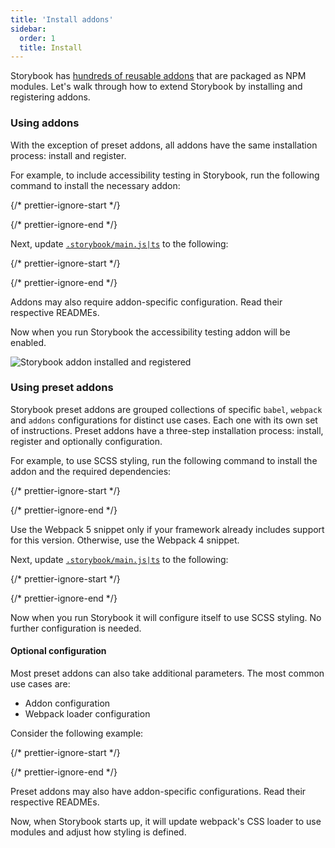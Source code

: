 ```yaml
---
title: 'Install addons'
sidebar:
  order: 1
  title: Install
---
```


Storybook has [hundreds of reusable addons](https://storybook.js.org/addons) that are packaged as NPM modules. Let's walk through how to extend Storybook by installing and registering addons.

### Using addons

With the exception of preset addons, all addons have the same installation process: install and register.

For example, to include accessibility testing in Storybook, run the following command to install the necessary addon:

{/* prettier-ignore-start */}

<CodeSnippets path="storybook-a11y-install.md" />

{/* prettier-ignore-end */}

Next, update [`.storybook/main.js|ts`](../configure/index.mdx#configure-story-rendering) to the following:

{/* prettier-ignore-start */}

<CodeSnippets path="storybook-a11y-register.md" />

{/* prettier-ignore-end */}

<Callout variant="info">
  Addons may also require addon-specific configuration. Read their respective READMEs.
</Callout>

Now when you run Storybook the accessibility testing addon will be enabled.

![Storybook addon installed and registered](../_assets/addons/storybook-addon-installed-registered.png)

### Using preset addons

Storybook preset addons are grouped collections of specific `babel`, `webpack` and `addons` configurations for distinct use cases. Each one with its own set of instructions. Preset addons have a three-step installation process: install, register and optionally configuration.

For example, to use SCSS styling, run the following command to install the addon and the required dependencies:

{/* prettier-ignore-start */}

<CodeSnippets path="storybook-preset-scss.md" />

{/* prettier-ignore-end */}

<Callout variant="info" icon="💡" title="Tip:">
  Use the Webpack 5 snippet only if your framework already includes support for this version. Otherwise, use the Webpack 4 snippet.
</Callout>

Next, update [`.storybook/main.js|ts`](../configure/index.mdx#configure-story-rendering) to the following:

{/* prettier-ignore-start */}

<CodeSnippets path="storybook-main-preset-config.md" />

{/* prettier-ignore-end */}

Now when you run Storybook it will configure itself to use SCSS styling. No further configuration is needed.

#### Optional configuration

Most preset addons can also take additional parameters. The most common use cases are:

* Addon configuration
* Webpack loader configuration

Consider the following example:

{/* prettier-ignore-start */}

<CodeSnippets path="storybook-preset-configuration.md" />

{/* prettier-ignore-end */}

<Callout variant="info">
  Preset addons may also have addon-specific configurations. Read their respective READMEs.
</Callout>

Now, when Storybook starts up, it will update webpack's CSS loader to use modules and adjust how styling is defined.
